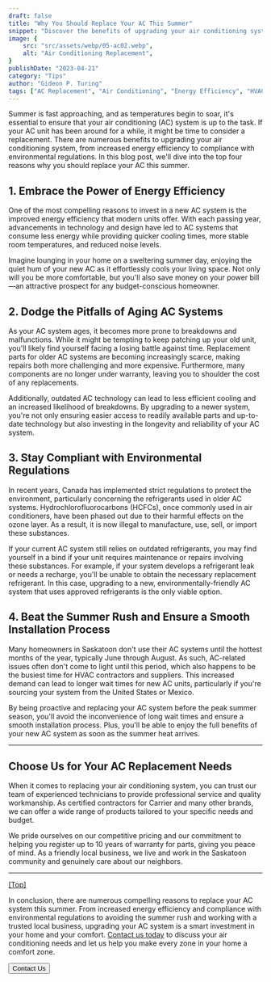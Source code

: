 ```yaml
---
draft: false
title: "Why You Should Replace Your AC This Summer"
snippet: "Discover the benefits of upgrading your air conditioning system this summer and how our experienced team can help you make the right choice."
image: {
    src: "src/assets/webp/05-ac02.webp",
    alt: "Air Conditioning Replacement",
}
publishDate: "2023-04-21"
category: "Tips"
author: "Gideon P. Turing"
tags: ["AC Replacement", "Air Conditioning", "Energy Efficiency", "HVAC", "Summer"]
---
```



<a name="Headings"></a>

Summer is fast approaching, and as temperatures begin to soar, it's essential to ensure that your air conditioning (AC) system is up to the task. If your AC unit has been around for a while, it might be time to consider a replacement. There are numerous benefits to upgrading your air conditioning system, from increased energy efficiency to compliance with environmental regulations. In this blog post, we'll dive into the top four reasons why you should replace your AC this summer.

## 1. Embrace the Power of Energy Efficiency

One of the most compelling reasons to invest in a new AC system is the improved energy efficiency that modern units offer. With each passing year, advancements in technology and design have led to AC systems that consume less energy while providing quicker cooling times, more stable room temperatures, and reduced noise levels.

Imagine lounging in your home on a sweltering summer day, enjoying the quiet hum of your new AC as it effortlessly cools your living space. Not only will you be more comfortable, but you'll also save money on your power bill—an attractive prospect for any budget-conscious homeowner.

## 2. Dodge the Pitfalls of Aging AC Systems

As your AC system ages, it becomes more prone to breakdowns and malfunctions. While it might be tempting to keep patching up your old unit, you'll likely find yourself facing a losing battle against time. Replacement parts for older AC systems are becoming increasingly scarce, making repairs both more challenging and more expensive. Furthermore, many components are no longer under warranty, leaving you to shoulder the cost of any replacements.

Additionally, outdated AC technology can lead to less efficient cooling and an increased likelihood of breakdowns. By upgrading to a newer system, you're not only ensuring easier access to readily available parts and up-to-date technology but also investing in the longevity and reliability of your AC system.


## 3. Stay Compliant with Environmental Regulations
In recent years, Canada has implemented strict regulations to protect the environment, particularly concerning the refrigerants used in older AC systems. Hydrochlorofluorocarbons (HCFCs), once commonly used in air conditioners, have been phased out due to their harmful effects on the ozone layer. As a result, it is now illegal to manufacture, use, sell, or import these substances.

If your current AC system still relies on outdated refrigerants, you may find yourself in a bind if your unit requires maintenance or repairs involving these substances. For example, if your system develops a refrigerant leak or needs a recharge, you'll be unable to obtain the necessary replacement refrigerant. In this case, upgrading to a new, environmentally-friendly AC system that uses approved refrigerants is the only viable option.

## 4. Beat the Summer Rush and Ensure a Smooth Installation Process
Many homeowners in Saskatoon don't use their AC systems until the hottest months of the year, typically June through August. As such, AC-related issues often don't come to light until this period, which also happens to be the busiest time for HVAC contractors and suppliers. This increased demand can lead to longer wait times for new AC units, particularly if you're sourcing your system from the United States or Mexico.

By being proactive and replacing your AC system before the peak summer season, you'll avoid the inconvenience of long wait times and ensure a smooth installation process. Plus, you'll be able to enjoy the full benefits of your new AC system as soon as the summer heat arrives.

---

## Choose Us for Your AC Replacement Needs

When it comes to replacing your air conditioning system, you can trust our team of experienced technicians to provide professional service and quality workmanship. As certified contractors for Carrier and many other brands, we can offer a wide range of products tailored to your specific needs and budget.

We pride ourselves on our competitive pricing and our commitment to helping you register up to 10 years of warranty for parts, giving you peace of mind. As a friendly local business, we live and work in the Saskatoon community and genuinely care about our neighbors.

---

[[Top]](#top)

In conclusion, there are numerous compelling reasons to replace your AC system this summer. From increased energy efficiency and compliance with environmental regulations to avoiding the summer rush and working with a trusted local business, upgrading your AC system is a smart investment in your home and your comfort. [Contact us today](https://www.redanthvac.ca/en/contact) to discuss your air conditioning needs and let us help you make every zone in your home a comfort zone.

<div>
    <a href="https://www.redanthvac.ca/en/contact">
        <Button>
            Contact Us
        </Button>
    </a>
